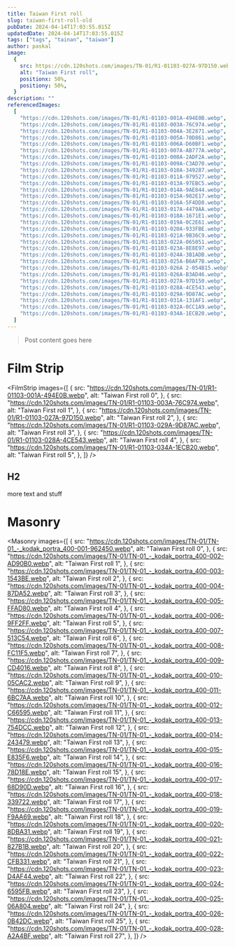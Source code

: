 ```yaml
---
title: Taiwan First roll
slug: taiwan-first-roll-old
pubDate: 2024-04-14T17:03:55.015Z
updatedDate: 2024-04-14T17:03:55.015Z
tags: ["tags", "tainan", "taiwan"]
author: paskal
image:
  {
    src: https://cdn.120shots.com/images/TN-01/R1-01103-027A-97D150.webp,
    alt: "Taiwan First roll",
    positionx: 50%,
    positiony: 50%,
  }
description: ""
referencedImages:
  [
    "https://cdn.120shots.com/images/TN-01/R1-01103-001A-494E0B.webp",
    "https://cdn.120shots.com/images/TN-01/R1-01103-003A-76C974.webp",
    "https://cdn.120shots.com/images/TN-01/R1-01103-004A-3E2871.webp",
    "https://cdn.120shots.com/images/TN-01/R1-01103-005A-70D861.webp",
    "https://cdn.120shots.com/images/TN-01/R1-01103-006A-D60BF1.webp",
    "https://cdn.120shots.com/images/TN-01/R1-01103-007A-AB777A.webp",
    "https://cdn.120shots.com/images/TN-01/R1-01103-008A-2ADF2A.webp",
    "https://cdn.120shots.com/images/TN-01/R1-01103-009A-C3AD70.webp",
    "https://cdn.120shots.com/images/TN-01/R1-01103-010A-349287.webp",
    "https://cdn.120shots.com/images/TN-01/R1-01103-011A-979527.webp",
    "https://cdn.120shots.com/images/TN-01/R1-01103-013A-97EBC5.webp",
    "https://cdn.120shots.com/images/TN-01/R1-01103-014A-9AE844.webp",
    "https://cdn.120shots.com/images/TN-01/R1-01103-015A-982E17.webp",
    "https://cdn.120shots.com/images/TN-01/R1-01103-016A-5F4DD8.webp",
    "https://cdn.120shots.com/images/TN-01/R1-01103-017A-4479AA.webp",
    "https://cdn.120shots.com/images/TN-01/R1-01103-018A-1671E1.webp",
    "https://cdn.120shots.com/images/TN-01/R1-01103-019A-0C2E61.webp",
    "https://cdn.120shots.com/images/TN-01/R1-01103-020A-933FBE.webp",
    "https://cdn.120shots.com/images/TN-01/R1-01103-021A-9B36C9.webp",
    "https://cdn.120shots.com/images/TN-01/R1-01103-022A-065051.webp",
    "https://cdn.120shots.com/images/TN-01/R1-01103-023A-8E8E97.webp",
    "https://cdn.120shots.com/images/TN-01/R1-01103-024A-3B1ADB.webp",
    "https://cdn.120shots.com/images/TN-01/R1-01103-025A-B6AF7B.webp",
    "https://cdn.120shots.com/images/TN-01/R1-01103-026A 2-054B15.webp",
    "https://cdn.120shots.com/images/TN-01/R1-01103-026A-B3AD46.webp",
    "https://cdn.120shots.com/images/TN-01/R1-01103-027A-97D150.webp",
    "https://cdn.120shots.com/images/TN-01/R1-01103-028A-4CE543.webp",
    "https://cdn.120shots.com/images/TN-01/R1-01103-029A-9D87AC.webp",
    "https://cdn.120shots.com/images/TN-01/R1-01103-031A-131AF1.webp",
    "https://cdn.120shots.com/images/TN-01/R1-01103-032A-0CC1A9.webp",
    "https://cdn.120shots.com/images/TN-01/R1-01103-034A-1ECB20.webp",
  ]
---
```



> Post content goes here

# Film Strip

<FilmStrip
  images={[
    {
      src: "https://cdn.120shots.com/images/TN-01/R1-01103-001A-494E0B.webp",
      alt: "Taiwan First roll 0",
    },
    {
      src: "https://cdn.120shots.com/images/TN-01/R1-01103-003A-76C974.webp",
      alt: "Taiwan First roll 1",
    },
    {
      src: "https://cdn.120shots.com/images/TN-01/R1-01103-027A-97D150.webp",
      alt: "Taiwan First roll 2",
    },
    {
      src: "https://cdn.120shots.com/images/TN-01/R1-01103-029A-9D87AC.webp",
      alt: "Taiwan First roll 3",
    },
    {
      src: "https://cdn.120shots.com/images/TN-01/R1-01103-028A-4CE543.webp",
      alt: "Taiwan First roll 4",
    },
    {
      src: "https://cdn.120shots.com/images/TN-01/R1-01103-034A-1ECB20.webp",
      alt: "Taiwan First roll 5",
    },
  ]}
/>

## H2

more text and stuff

# Masonry

<Masonry
  images={[
    {
      src: "https://cdn.120shots.com/images/TN-01/TN-01_-_kodak_portra_400-001-962450.webp",
      alt: "Taiwan First roll 0",
    },
    {
      src: "https://cdn.120shots.com/images/TN-01/TN-01_-_kodak_portra_400-002-AD90B0.webp",
      alt: "Taiwan First roll 1",
    },
    {
      src: "https://cdn.120shots.com/images/TN-01/TN-01_-_kodak_portra_400-003-1543BE.webp",
      alt: "Taiwan First roll 2",
    },
    {
      src: "https://cdn.120shots.com/images/TN-01/TN-01_-_kodak_portra_400-004-87DA52.webp",
      alt: "Taiwan First roll 3",
    },
    {
      src: "https://cdn.120shots.com/images/TN-01/TN-01_-_kodak_portra_400-005-FFAD80.webp",
      alt: "Taiwan First roll 4",
    },
    {
      src: "https://cdn.120shots.com/images/TN-01/TN-01_-_kodak_portra_400-006-9FF2FF.webp",
      alt: "Taiwan First roll 5",
    },
    {
      src: "https://cdn.120shots.com/images/TN-01/TN-01_-_kodak_portra_400-007-513C54.webp",
      alt: "Taiwan First roll 6",
    },
    {
      src: "https://cdn.120shots.com/images/TN-01/TN-01_-_kodak_portra_400-008-FC11F5.webp",
      alt: "Taiwan First roll 7",
    },
    {
      src: "https://cdn.120shots.com/images/TN-01/TN-01_-_kodak_portra_400-009-CD4016.webp",
      alt: "Taiwan First roll 8",
    },
    {
      src: "https://cdn.120shots.com/images/TN-01/TN-01_-_kodak_portra_400-010-05CAC2.webp",
      alt: "Taiwan First roll 9",
    },
    {
      src: "https://cdn.120shots.com/images/TN-01/TN-01_-_kodak_portra_400-011-6BC7AA.webp",
      alt: "Taiwan First roll 10",
    },
    {
      src: "https://cdn.120shots.com/images/TN-01/TN-01_-_kodak_portra_400-012-C66595.webp",
      alt: "Taiwan First roll 11",
    },
    {
      src: "https://cdn.120shots.com/images/TN-01/TN-01_-_kodak_portra_400-013-754DCC.webp",
      alt: "Taiwan First roll 12",
    },
    {
      src: "https://cdn.120shots.com/images/TN-01/TN-01_-_kodak_portra_400-014-243479.webp",
      alt: "Taiwan First roll 13",
    },
    {
      src: "https://cdn.120shots.com/images/TN-01/TN-01_-_kodak_portra_400-015-E835F6.webp",
      alt: "Taiwan First roll 14",
    },
    {
      src: "https://cdn.120shots.com/images/TN-01/TN-01_-_kodak_portra_400-016-78D18E.webp",
      alt: "Taiwan First roll 15",
    },
    {
      src: "https://cdn.120shots.com/images/TN-01/TN-01_-_kodak_portra_400-017-68D90D.webp",
      alt: "Taiwan First roll 16",
    },
    {
      src: "https://cdn.120shots.com/images/TN-01/TN-01_-_kodak_portra_400-018-339722.webp",
      alt: "Taiwan First roll 17",
    },
    {
      src: "https://cdn.120shots.com/images/TN-01/TN-01_-_kodak_portra_400-019-F9AA69.webp",
      alt: "Taiwan First roll 18",
    },
    {
      src: "https://cdn.120shots.com/images/TN-01/TN-01_-_kodak_portra_400-020-8DBA31.webp",
      alt: "Taiwan First roll 19",
    },
    {
      src: "https://cdn.120shots.com/images/TN-01/TN-01_-_kodak_portra_400-021-827B1B.webp",
      alt: "Taiwan First roll 20",
    },
    {
      src: "https://cdn.120shots.com/images/TN-01/TN-01_-_kodak_portra_400-022-CFB331.webp",
      alt: "Taiwan First roll 21",
    },
    {
      src: "https://cdn.120shots.com/images/TN-01/TN-01_-_kodak_portra_400-023-D4AF44.webp",
      alt: "Taiwan First roll 22",
    },
    {
      src: "https://cdn.120shots.com/images/TN-01/TN-01_-_kodak_portra_400-024-6595FB.webp",
      alt: "Taiwan First roll 23",
    },
    {
      src: "https://cdn.120shots.com/images/TN-01/TN-01_-_kodak_portra_400-025-06A804.webp",
      alt: "Taiwan First roll 24",
    },
    {
      src: "https://cdn.120shots.com/images/TN-01/TN-01_-_kodak_portra_400-026-0B42DC.webp",
      alt: "Taiwan First roll 25",
    },
    {
      src: "https://cdn.120shots.com/images/TN-01/TN-01_-_kodak_portra_400-028-A2A4BF.webp",
      alt: "Taiwan First roll 27",
    },
  ]}
/>
